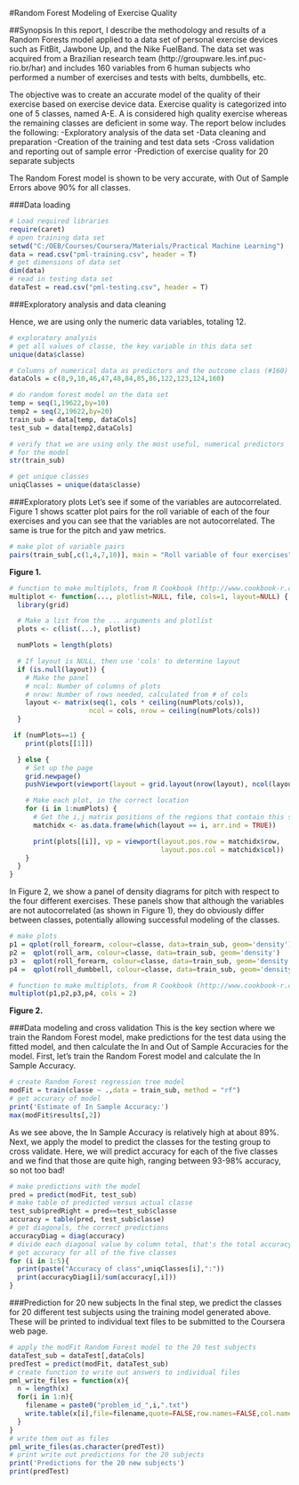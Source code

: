 #Random Forest Modeling of Exercise Quality

##Synopsis
In this report, I describe the methodology and results of a Random Forests model applied to a data set of personal exercise devices such as FitBit, Jawbone Up, and the Nike FuelBand. The data set was acquired from a Brazilian research team (http://groupware.les.inf.puc-rio.br/har) and includes 160 variables from 6 human subjects who performed a number of exercises and tests with belts, dumbbells, etc. 

The objective was to create an accurate model of the quality of their exercise based on exercise device data. Exercise quality is categorized into one of 5 classes, named A-E. A is considered high quality exercise whereas the remaining classes are deficient in some way. The report below includes the following:
-Exploratory analysis of the data set
-Data cleaning and preparation
-Creation of the training and test data sets
-Cross validation and reporting out of sample error
-Prediction of exercise quality for 20 separate subjects

The Random Forest model is shown to be very accurate, with Out of Sample Errors above 90% for all classes.

###Data loading 
```r
# Load required libraries
require(caret)
# open training data set
setwd("C:/OEB/Courses/Coursera/Materials/Practical Machine Learning")
data = read.csv("pml-training.csv", header = T)
# get dimensions of data set
dim(data)
# read in testing data set
dataTest = read.csv("pml-testing.csv", header = T)

```

###Exploratory analysis and data cleaning

Hence, we are using only the numeric data variables, totaling 12.

```r

# exploratory analysis
# get all values of classe, the key variable in this data set
unique(data$classe)

# Columns of numerical data as predictors and the outcome class (#160)
dataCols = c(8,9,10,46,47,48,84,85,86,122,123,124,160)

# do random forest model on the data set
temp = seq(1,19622,by=10)
temp2 = seq(2,19622,by=20)
train_sub = data[temp, dataCols]
test_sub = data[temp2,dataCols]

# verify that we are using only the most useful, numerical predictors 
# for the model
str(train_sub)

# get unique classes
uniqClasses = unique(data$classe)
```
###Exploratory plots
Let's see if some of the variables are autocorrelated. Figure 1 shows scatter plot pairs for the roll variable of each of the four exercises and you can see that the variables are not autocorrelated. The same is true for the pitch and yaw metrics.

```r
# make plot of variable pairs
pairs(train_sub[,c(1,4,7,10)], main = "Roll variable of four exercises")
```

**Figure 1.** 


```r
# function to make multiplots, from R Cookbook (http://www.cookbook-r.com/Graphs/Multiple_graphs_on_one_page_(ggplot2)/)
multiplot <- function(..., plotlist=NULL, file, cols=1, layout=NULL) {
  library(grid)

  # Make a list from the ... arguments and plotlist
  plots <- c(list(...), plotlist)

  numPlots = length(plots)

  # If layout is NULL, then use 'cols' to determine layout
  if (is.null(layout)) {
    # Make the panel
    # ncol: Number of columns of plots
    # nrow: Number of rows needed, calculated from # of cols
    layout <- matrix(seq(1, cols * ceiling(numPlots/cols)),
                    ncol = cols, nrow = ceiling(numPlots/cols))
  }

 if (numPlots==1) {
    print(plots[[1]])

  } else {
    # Set up the page
    grid.newpage()
    pushViewport(viewport(layout = grid.layout(nrow(layout), ncol(layout))))

    # Make each plot, in the correct location
    for (i in 1:numPlots) {
      # Get the i,j matrix positions of the regions that contain this subplot
      matchidx <- as.data.frame(which(layout == i, arr.ind = TRUE))

      print(plots[[i]], vp = viewport(layout.pos.row = matchidx$row,
                                      layout.pos.col = matchidx$col))
    }
  }
}

```

In Figure 2, we show a panel of density diagrams for pitch with respect to the four different exercises. These panels show that although the variables are not autocorrelated (as shown in Figure 1), they do obviously differ between classes, potentially allowing successful modeling of the classes.

```r
# make plots
p1 = qplot(roll_forearm, colour=classe, data=train_sub, geom='density')
p2 =  qplot(roll_arm, colour=classe, data=train_sub, geom='density')
p3 =  qplot(roll_forearm, colour=classe, data=train_sub, geom='density')
p4 =  qplot(roll_dumbbell, colour=classe, data=train_sub, geom='density') 

# function to make multiplots, from R Cookbook (http://www.cookbook-r.com/Graphs/Multiple_graphs_on_one_page_(ggplot2)/)
multiplot(p1,p2,p3,p4, cols = 2)

```

**Figure 2.**

###Data modeling and cross validation
This is the key section where we train the Random Forest model, make predictions for the test data using the fitted model, and then calculate the In and Out of Sample Accuracies for the model. First, let's train the Random Forest model and calculate the In Sample Accuracy.

```r
# create Random Forest regression tree model
modFit = train(classe ~ .,data = train_sub, method = "rf")
# get accuracy of model 
print('Estimate of In Sample Accuracy:')
max(modFit$results[,2])
```

As we see above, the In Sample Accuracy is relatively high at about 89%. Next, we apply the model to predict the classes for the testing group to cross validate. Here, we will predict accuracy for each of the five classes and we find that those are quite high, ranging between 93-98% accuracy, so not too bad!

```r
# make predictions with the model
pred = predict(modFit, test_sub)
# make table of predicted versus actual classe
test_sub$predRight = pred==test_sub$classe
accuracy = table(pred, test_sub$classe)
# get diagonals, the correct predictions
accuracyDiag = diag(accuracy)
# divide each diagonal value by column total, that's the total accuracy
# get accuracy for all of the five classes
for (i in 1:5){
  print(paste("Accuracy of class",uniqClasses[i],":"))
  print(accuracyDiag[i]/sum(accuracy[,i]))
}

```

###Prediction for 20 new subjects
In the final step, we predict the classes for 20 different test subjects using the training model generated above. These will be printed to individual text files to be submitted to the Coursera web page.

```r
# apply the modFit Random Forest model to the 20 test subjects
dataTest_sub = dataTest[,dataCols]
predTest = predict(modFit, dataTest_sub)
# create function to write out answers to individual files
pml_write_files = function(x){
  n = length(x)
  for(i in 1:n){
    filename = paste0("problem_id_",i,".txt")
    write.table(x[i],file=filename,quote=FALSE,row.names=FALSE,col.names=FALSE)
  }
}
# write them out as files
pml_write_files(as.character(predTest))
# print write out predictions for the 20 subjects
print('Predictions for the 20 new subjects')
print(predTest)
```

